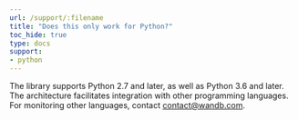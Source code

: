```yaml
---
url: /support/:filename
title: "Does this only work for Python?"
toc_hide: true
type: docs
support:
- python
---
```

The library supports Python 2.7 and later, as well as Python 3.6 and later. The architecture facilitates integration with other programming languages. For monitoring other languages, contact [contact@wandb.com](mailto:contact@wandb.com).
